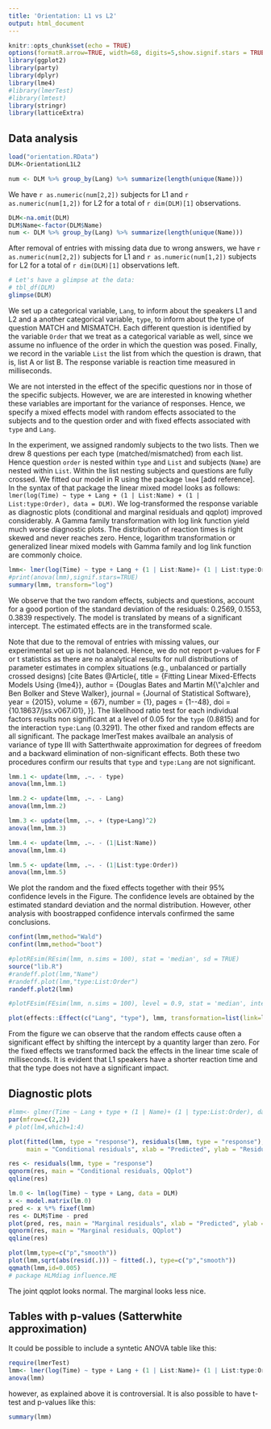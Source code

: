 ```yaml
---
title: 'Orientation: L1 vs L2'
output: html_document
---
```


```r
knitr::opts_chunk$set(echo = TRUE)
options(formatR.arrow=TRUE, width=68, digits=5,show.signif.stars = TRUE)
library(ggplot2)
library(party)
library(dplyr)
library(lme4)
#library(lmerTest)
#library(lmtest)
library(stringr)
library(latticeExtra)
```

## Data analysis


```r
load("orientation.RData")
DLM<-OrientationL1L2

num <- DLM %>% group_by(Lang) %>% summarize(length(unique(Name)))
```

We have `r as.numeric(num[2,2])` subjects for L1 and `r as.numeric(num[1,2])` for L2 for a total of  `r dim(DLM)[1]` observations.

```r
DLM<-na.omit(DLM)
DLM$Name<-factor(DLM$Name)
num <- DLM %>% group_by(Lang) %>% summarize(length(unique(Name)))
```

After removal of entries with missing data due to wrong answers, we have `r as.numeric(num[2,2])` subjects for L1 and `r as.numeric(num[1,2])` subjects for L2 for a total of `r dim(DLM)[1]` observations left.

```r
# Let's have a glimpse at the data:
# tbl_df(DLM)
glimpse(DLM)
```

We set up a categorical variable, `Lang`, to inform about the speakers L1 and L2 and a another categorical variable, `type`, to inform about the type of question MATCH and MISMATCH. Each different question is identified by the variable `Order` that we treat as a categorical variable as well, since we assume no influence of the order in which the question was posed. Finally, we record in the variable `List` the list from which the question is drawn, that is, list A or list B. The response variable is reaction time measured in milliseconds.

We are not intersted in the effect of the specific questions nor in those of the specific subjects. However, we are are interested in knowing whether these variables are important for the variance of responses. Hence, we
specify a mixed effects model with random effects associated to the subjects and to
the question order and with fixed effects associated with `type` and `Lang`.

In the experiment, we assigned randomly subjects to the two lists. Then we drew 8 questions per each
type (matched/mismatched) from each list. Hence question `order` is nested within `type` and `List` and subjects (`Name`) are nested within `List`.
Within the list nesting subjects and questions are fully crossed. We fitted our model in R using the package `lme4` [add reference].
In the syntax of that package the linear mixed model looks as follows: 
`lmer(log(Time) ~ type + Lang + (1 | List:Name) + (1 | List:type:Order), data = DLM)`.
We log-transformed the response variable as diagnostic plots (conditional and marginal residuals and qqplot) improved considerably. A Gamma family transformation with log link function yield much worse diagnostic plots.  The distribution of reaction times is right skewed and never reaches zero. Hence, logarithm transformation or generalized linear mixed models with Gamma family and log link function are commonly choice.  


```r
lmm<- lmer(log(Time) ~ type + Lang + (1 | List:Name)+ (1 | List:type:Order), data = DLM,REML=FALSE)
#print(anova(lmm),signif.stars=TRUE)
summary(lmm, transform="log")
```

We observe that the two random effects, subjects and questions, account for a good portion of the standard deviation of the residuals: 0.2569, 0.1553, 0.3839 respectively. The model is translated by means of a significant intercept. The estimated effects are in the transformed scale.

Note that due to the removal of entries with missing values, our experimental set up is not balanced. Hence, we do not report p-values for F or t statistics as there are no analytical results for null distributions of parameter estimates in complex situations (e.g., unbalanced or partially crossed designs) [cite Bates @Article{,
    title = {Fitting Linear Mixed-Effects Models Using {lme4}},
    author = {Douglas Bates and Martin M{\"a}chler and Ben Bolker and Steve Walker},
    journal = {Journal of Statistical Software},
    year = {2015},
    volume = {67},
    number = {1},
    pages = {1--48},
    doi = {10.18637/jss.v067.i01},
  }].
The likelihood ratio test for each individual factors results non significant at a level of 0.05 for the `type` (0.8815) and for the interaction `type:Lang` (0.3291). The other fixed and random effects are all significant. The package lmerTest makes availbale an analysis of variance of type III  with  Satterthwaite 
approximation for degrees of freedom and a backward elimination of non-significant effects. Both these two procedures confirm our results that  `type` and `type:Lang` are not significant.



```r
lmm.1 <- update(lmm, .~. - type)
anova(lmm,lmm.1)

lmm.2 <- update(lmm, .~. - Lang)
anova(lmm,lmm.2)

lmm.3 <- update(lmm, .~. + (type+Lang)^2)
anova(lmm,lmm.3)

lmm.4 <- update(lmm, .~. - (1|List:Name))
anova(lmm,lmm.4)

lmm.5 <- update(lmm, .~. - (1|List:type:Order))
anova(lmm,lmm.5)
```


We plot the random and the fixed effects together with their 95% confidence levels in the Figure. The confidence levels are obtained by the estimated standard deviation and the normal distribution. However, other analysis with boostrapped confidence intervals confirmed the same conclusions.

```r
confint(lmm,method="Wald")
confint(lmm,method="boot")
```

```r
#plotREsim(REsim(lmm, n.sims = 100), stat = 'median', sd = TRUE)
source("lib.R")
#randeff.plot(lmm,"Name")
#randeff.plot(lmm,"type:List:Order")
randeff.plot2(lmm)
```

```r
#plotFEsim(FEsim(lmm, n.sims = 100), level = 0.9, stat = 'median', intercept = FALSE)
```


```r
plot(effects::Effect(c("Lang", "type"), lmm, transformation=list(link=log, inverse=exp)),cex=1,width=0,lwd=1,ylab="milliseconds",xlab="Speakers",main="", bg="grey50",fg="black",alternating=FALSE,par.settings = ggplot2like(),lines.title=0,between=list(x=1),colors=c("grey35","black")) 
```


From the figure we can observe that the random effects cause often a significant effect by shifting the intercept by a quantity larger than zero. For the fixed effects we transformed back the effects in the linear time scale of milliseconds. It is evident that L1 speakers have a shorter reaction time and that the type does not have a significant impact.


<!--
## op <- options(contrasts = c("contr.sum", "contr.poly"))
# type + CoR + Hand + EO + List + CEF + SRRC + PRE + POST1 + POST2 + STAY + LEAYRS + HRSD + RPV + AMGE + AMSP, 
-->


## Diagnostic plots

```r
#lmm<- glmer(Time ~ Lang + type + (1 | Name)+ (1 | type:List:Order), data = DLM,family=Gamma(link = "log"))
par(mfrow=c(2,2))
# plot(lm4,which=1:4)

plot(fitted(lmm, type = "response"), residuals(lmm, type = "response"),
     main = "Conditional residuals", xlab = "Predicted", ylab = "Residuals")

res <- residuals(lmm, type = "response")
qqnorm(res, main = "Conditional residuals, QQplot")
qqline(res)

lm.0 <- lm(log(Time) ~ type + Lang, data = DLM)
x <- model.matrix(lm.0)
pred <- x %*% fixef(lmm)
res <- DLM$Time - pred
plot(pred, res, main = "Marginal residuals", xlab = "Predicted", ylab = "Residuals")
qqnorm(res, main = "Marginal residuals, QQplot")
qqline(res)

```

```r
plot(lmm,type=c("p","smooth"))
plot(lmm,sqrt(abs(resid(.))) ~ fitted(.), type=c("p","smooth"))
qqmath(lmm,id=0.005)
# package HLMdiag influence.ME
```


The joint qqplot looks normal. The marginal looks less nice. 


## Tables with p-values (Satterwhite approximation)

It could be possible to include a syntetic ANOVA table like this:

```r
require(lmerTest)
lmm<- lmer(log(Time) ~ type + Lang + (1 | List:Name)+ (1 | List:type:Order), data = DLM,REML=FALSE)
anova(lmm)
```
however, as explained above it is controversial.
It is also possible to have t-test and p-values like this:
```r
summary(lmm)
```
